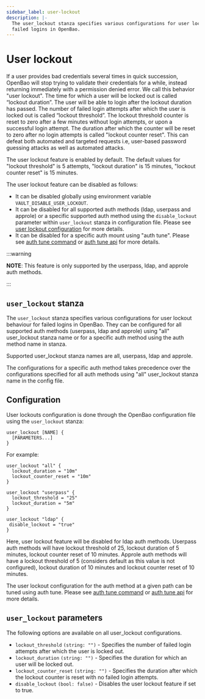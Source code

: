 ```yaml
---
sidebar_label: user-lockout
description: |-
  The user_lockout stanza specifies various configurations for user lockout behaviour for
  failed logins in OpenBao. 
---
```

# User lockout

If a user provides bad credentials several times in quick succession,
OpenBao will stop trying to validate their credentials for a while, instead returning immediately
with a permission denied error. We call this behavior "user lockout". The time for which
a user will be locked out is called “lockout duration”. The user will be able to login after the lockout
duration has passed. The number of failed login attempts after which the user is locked out is called
“lockout threshold”. The lockout threshold counter is reset to zero after a few minutes without login attempts,
or upon a successful login attempt. The duration after which the counter will be reset to zero
after no login attempts is called "lockout counter reset". This can defeat both automated and targeted requests
i.e, user-based password guessing attacks as well as automated attacks.

The user lockout feature is enabled by default. The default values for "lockout threshold" is 5 attempts,
"lockout duration" is 15 minutes, "lockout counter reset" is 15 minutes.

The user lockout feature can be disabled as follows:
- It can be disabled globally using environment variable `VAULT_DISABLE_USER_LOCKOUT`.
- It can be disabled for all supported auth methods (ldap, userpass and approle) or a specific supported auth method using the `disable_lockout`
  parameter within `user_lockout` stanza in configuration file.
  Please see [user lockout configuration](/docs/configuration/user-lockout#user_lockout-stanza) for more details.
- It can be disabled for a specific auth mount using "auth tune". Please see [auth tune command](/docs/commands/auth/tune)
  or [auth tune api](/api-docs/system/auth#tune-auth-method) for more details.

:::warning

**NOTE**: This feature is only supported by the userpass, ldap, and approle auth methods.

:::

## `user_lockout` stanza

The `user_lockout` stanza specifies various configurations for user lockout 
behaviour for failed logins in OpenBao. They can be configured for all supported auth methods
(userpass, ldap and approle) using "all" user_lockout stanza name or for a specific auth method 
using the auth method name in stanza. 

Supported user_lockout stanza names are all, userpass, ldap and approle.

The configurations for a specific auth method takes precedence over the configurations specified 
for all auth methods using "all" user_lockout stanza name in the config file.

## Configuration

User lockouts configuration is done through the OpenBao configuration file using
the `user_lockout` stanza:

```hcl
user_lockout [NAME] {
  [PARAMETERS...]
}
```

For example:

```hcl
user_lockout "all" {
  lockout_duration = "10m"
  lockout_counter_reset = "10m"
}

user_lockout "userpass" {
  lockout_threshold = "25"
  lockout_duration = "5m"
}

user_lockout "ldap" {
 disable_lockout = "true"
}
```

Here, user lockout feature will be disabled for ldap auth methods. Userpass auth methods will have lockout threshold of 25, 
lockout duration of 5 minutes, lockout counter reset of 10 minutes. Approle auth methods will have a lockout threshold of 
5 (considers default as this value is not configured), lockout duration of 10 minutes and lockout counter reset of 10 minutes.

The user lockout configuration for the auth method at a given path can be tuned using auth tune. Please see [auth tune command](/docs/commands/auth/tune)
or [auth tune api](/api-docs/system/auth#tune-auth-method) for more details. 

## `user_lockout` parameters

The following options are available on all user_lockout configurations.

- `lockout_threshold` `(string: "")` - Specifies the number of failed login attempts after which the user is locked out.
- `lockout_duration` `(string: "")` - Specifies the duration for which an user will be locked out.
- `lockout_counter_reset` `(string: "")` - Specifies the duration after which the lockout counter is reset with no failed login attempts.
- `disable_lockout` `(bool: false)` - Disables the user lockout feature if set to true.
